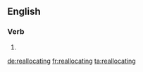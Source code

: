 ==English==

===Verb===
{{head|en}}

# {{present participle of|reallocate}}

[[de:reallocating]]
[[fr:reallocating]]
[[ta:reallocating]]